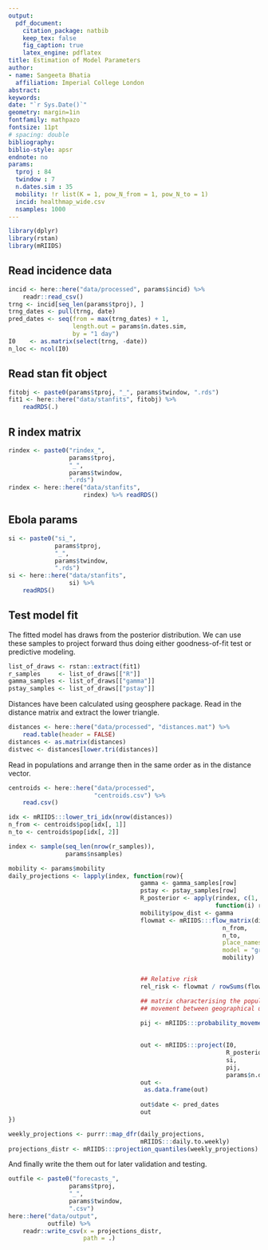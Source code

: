 ```yaml
---
output: 
  pdf_document:
    citation_package: natbib
    keep_tex: false
    fig_caption: true
    latex_engine: pdflatex
title: Estimation of Model Parameters
author:
- name: Sangeeta Bhatia
  affiliation: Imperial College London
abstract: 
keywords: 
date: "`r Sys.Date()`"
geometry: margin=1in
fontfamily: mathpazo
fontsize: 11pt
# spacing: double
bibliography: 
biblio-style: apsr
endnote: no
params:
  tproj : 84
  twindow : 7
  n.dates.sim : 35
  mobility: !r list(K = 1, pow_N_from = 1, pow_N_to = 1)
  incid: healthmap_wide.csv
  nsamples: 1000  
---
```



```r

library(dplyr)
library(rstan)
library(mRIIDS)
```

## Read incidence data

```r
incid <- here::here("data/processed", params$incid) %>%
    readr::read_csv()
trng <- incid[seq_len(params$tproj), ]
trng_dates <- pull(trng, date)
pred_dates <- seq(from = max(trng_dates) + 1,
                  length.out = params$n.dates.sim,
                  by = "1 day")
I0    <- as.matrix(select(trng, -date))
n_loc <- ncol(I0)

```

## Read stan fit object

```r
fitobj <- paste0(params$tproj, "_", params$twindow, ".rds")
fit1 <- here::here("data/stanfits", fitobj) %>%
    readRDS(.)
```

## R index matrix 



```r
rindex <- paste0("rindex_",
                 params$tproj,
                 "_",
                 params$twindow,
                 ".rds")
rindex <- here::here("data/stanfits",
                     rindex) %>% readRDS()
```

## Ebola params
```r
si <- paste0("si_",
             params$tproj,
             "_",
             params$twindow,
             ".rds")
si <- here::here("data/stanfits",
                 si) %>%
    readRDS()
```
## Test model fit

The fitted model has draws from the posterior distribution.
We can use these samples to project forward thus doing either
goodness-of-fit test or predictive modeling.

```r

list_of_draws <- rstan::extract(fit1)
r_samples     <- list_of_draws[["R"]]
gamma_samples <- list_of_draws[["gamma"]]
pstay_samples <- list_of_draws[["pstay"]]

```

Distances have been calculated using geosphere package. Read in the 
distance matrix and extract the lower triangle.

```r

distances <- here::here("data/processed", "distances.mat") %>%
    read.table(header = FALSE)
distances <- as.matrix(distances) 
distvec <- distances[lower.tri(distances)]

```

Read in populations and arrange then in the same order as in the
distance vector.

```r
centroids <- here::here("data/processed",
                        "centroids.csv") %>%
    read.csv()

idx <- mRIIDS:::lower_tri_idx(nrow(distances))
n_from <- centroids$pop[idx[, 1]]
n_to <- centroids$pop[idx[, 2]]

```

```r
index <- sample(seq_len(nrow(r_samples)),
                params$nsamples)

mobility <- params$mobility
daily_projections <- lapply(index, function(row){
                                     gamma <- gamma_samples[row]
                                     pstay <- pstay_samples[row]
                                     R_posterior <- apply(rindex, c(1, 2),
                                                          function(i) r_samples[row, i])
                                     mobility$pow_dist <- gamma
                                     flowmat <- mRIIDS:::flow_matrix(distvec,
                                                            n_from,
                                                            n_to,
                                                            place_names = centroids$country,
                                                            model = "gravity",
                                                            mobility)


                                     ## Relative risk
                                     rel_risk <- flowmat / rowSums(flowmat, na.rm=TRUE)

                                     ## matrix characterising the population
                                     ## movement between geographical units

                                     pij <- mRIIDS:::probability_movement(rel_risk,
                                                                          pstay)
                                     
                                     out <- mRIIDS:::project(I0,
                                                             R_posterior,
                                                             si,
                                                             pij,
                                                             params$n.dates.sim) 
                                     out <- 
                                      as.data.frame(out) 
                                     
                                     out$date <- pred_dates
                                     out
})


```

```r

weekly_projections <- purrr::map_dfr(daily_projections,
                                     mRIIDS:::daily.to.weekly) 
projections_distr <- mRIIDS:::projection_quantiles(weekly_projections)

```
And finally write the them out for later validation and testing.

```r
outfile <- paste0("forecasts_",
                 params$tproj,
                 "_",
                 params$twindow,
                 ".csv")
here::here("data/output",
           outfile) %>%
    readr::write_csv(x = projections_distr,
                     path = .)

```

